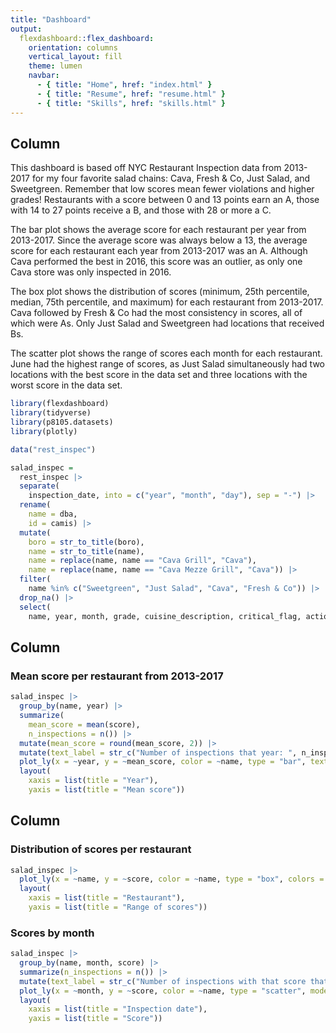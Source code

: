 ```yaml
---
title: "Dashboard"
output: 
  flexdashboard::flex_dashboard:
    orientation: columns
    vertical_layout: fill
    theme: lumen
    navbar:
      - { title: "Home", href: "index.html" }
      - { title: "Resume", href: "resume.html" }
      - { title: "Skills", href: "skills.html" }
---
```

   
Column {.sidebar}
-----------------------------------------------------------------------

This dashboard is based off NYC Restaurant Inspection data from 2013-2017 for my four favorite salad chains: Cava, Fresh & Co, Just Salad, and Sweetgreen. Remember that low scores mean fewer violations and higher grades! Restaurants with a score between 0 and 13 points earn an A, those with 14 to 27 points receive a B, and those with 28 or more a C.

The bar plot shows the average score for each restaurant per year from 2013-2017. Since the average score was always below a 13, the average score for each restaurant each year from 2013-2017 was an A. Although Cava performed the best in 2016, this score was an outlier, as only one Cava store was only inspected in 2016.

The box plot shows the distribution of scores (minimum, 25th percentile, median, 75th percentile, and maximum) for each restaurant from 2013-2017. Cava followed by Fresh & Co had the most consistency in scores, all of which were As. Only Just Salad and Sweetgreen had locations that received Bs.

The scatter plot shows the range of scores each month for each restaurant. June had the highest range of scores, as Just Salad simultaneously had two locations with the best score in the data set and three locations with the worst score in the data set.

```r
library(flexdashboard)
library(tidyverse)
library(p8105.datasets)
library(plotly)

data("rest_inspec")

salad_inspec =
  rest_inspec |>
  separate(
    inspection_date, into = c("year", "month", "day"), sep = "-") |>
  rename(
    name = dba,
    id = camis) |>
  mutate(
    boro = str_to_title(boro),
    name = str_to_title(name),
    name = replace(name, name == "Cava Grill", "Cava"),
    name = replace(name, name == "Cava Mezze Grill", "Cava")) |>
  filter(
    name %in% c("Sweetgreen", "Just Salad", "Cava", "Fresh & Co")) |>
  drop_na() |>
  select(
    name, year, month, grade, cuisine_description, critical_flag, action, score, boro, zipcode)
```

Column {data-width=550}
-----------------------------------------------------------------------

### Mean score per restaurant from 2013-2017

```r
salad_inspec |>
  group_by(name, year) |>
  summarize(
    mean_score = mean(score),
    n_inspections = n()) |>
  mutate(mean_score = round(mean_score, 2)) |>
  mutate(text_label = str_c("Number of inspections that year: ", n_inspections)) |>
  plot_ly(x = ~year, y = ~mean_score, color = ~name, type = "bar", text = ~text_label, colors = "viridis") |>
  layout(
    xaxis = list(title = "Year"),
    yaxis = list(title = "Mean score"))
```

Column {data-width=450}
-----------------------------------------------------------------------

### Distribution of scores per restaurant

```r
salad_inspec |>
  plot_ly(x = ~name, y = ~score, color = ~name, type = "box", colors = "viridis") |>
  layout(
    xaxis = list(title = "Restaurant"),
    yaxis = list(title = "Range of scores"))
```

### Scores by month

```r
salad_inspec |>
  group_by(name, month, score) |>
  summarize(n_inspections = n()) |>
  mutate(text_label = str_c("Number of inspections with that score that month: ", n_inspections)) |>
  plot_ly(x = ~month, y = ~score, color = ~name, type = "scatter", mode = "markers", text = ~text_label, colors = "viridis") |>
  layout(
    xaxis = list(title = "Inspection date"),
    yaxis = list(title = "Score"))
```

